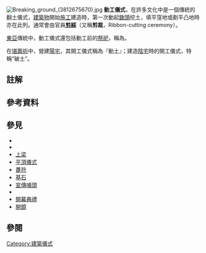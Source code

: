 [[File:Breaking_ground_(3812675670).jpg|thumb]]
'''動工儀式'''，在許多文化中是一個傳統的翻土儀式，[[建築物|建築物]]開始[[施工|施工]]建造時，第一次動起[[鋤頭|鋤頭]]挖土，填平窪地或剷平凸地時亦在此列。通常會由官員'''[[剪綵|剪綵]]'''（又稱'''剪裁'''，Ribbon-cutting ceremony）。

[[東亞|東亞]]傳統中，動工儀式還包括動工前的[[祭祀|祭祀]]，稱為{{link-ja|動土祭|地鎮祭}}。

在[[堪輿術|堪輿術]]中，營建[[陽宅|陽宅]]，其開工儀式稱為『動土』；建造[[陰宅|陰宅]]時的開工儀式，特稱“破土”{{notetag|1=中文傳統名詞“破土”指陰宅或埋葬先人的場合，不同於當代英語“{{lang|en|groundbreaking}}”主要指“{{lang|en|a sod-turning ceremony}}（動工儀式）”，但“破土”有時也被誤用在中文動工儀式的報導當中。}}。

==註解==
{{notefoot}}

==參考資料==
{{Reflist}}

== 參見 ==
*{{link-en|建築儀式|Builders' rites}}
*{{link-ko|奠基禮|정초식}}
*[[上梁|上梁]]
*[[平頂儀式|平頂儀式]]
*[[躉符|躉符]]
*[[基石|基石]]
*[[宣傳噱頭|宣傳噱頭]]
*{{link-en|剪綵|Ribbon cutting ceremony}}
*[[開幕典禮|開幕典禮]]
*[[開鏡|開鏡]]

== 參閱 ==
{{Commons category-inline|Ground-breaking ceremonies}}

[[Category:建築儀式|Category:建築儀式]]